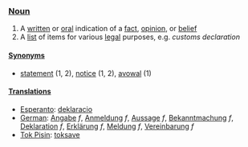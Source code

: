===[[Noun]]===

#A [[written]] or [[oral]] indication of a [[fact]], [[opinion]], or [[belief]]
#A [[list]] of items for various [[legal]] purposes, e.g. ''customs declaration''

====[[Synonyms]]====
*[[statement]] (1, 2), [[notice]] (1, 2), [[avowal]] (1)

====[[Translations]]====

*[[Esperanto]]: [[deklaracio]]
*[[German]]: [[Angabe]] ''f'', [[Anmeldung]] ''f'', [[Aussage]] ''f'', [[Bekanntmachung]] ''f'', [[Deklaration]] ''f'', [[Erklärung]] ''f'', [[Meldung]] ''f'', [[Vereinbarung]] ''f''
*[[Tok Pisin]]: [[toksave]]